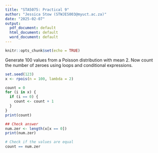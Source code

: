 ```yaml
---
title: "STA5075: Practical 9"
author: "Jessica Stow (STWJES003@myuct.ac.za)"
date: "2025-02-07"
output: 
  pdf_document: default
  html_document: default
  word_document: default
---
```


```r
knitr::opts_chunk$set(echo = TRUE)
```

Generate 100 values from a Poisson distribution with mean 2. Now count the number of zeroes using loops and conditional expressions.

```r
set.seed(123)
x <- rpois(n = 100, lambda = 2)

count = 0
for (i in x) {
  if (i == 0) {
    count <- count + 1
  }
}
print(count)

## Check answer
num.zer <- length(x[x == 0])
print(num.zer)

# Check if the values are equal
count == num.zer
```
